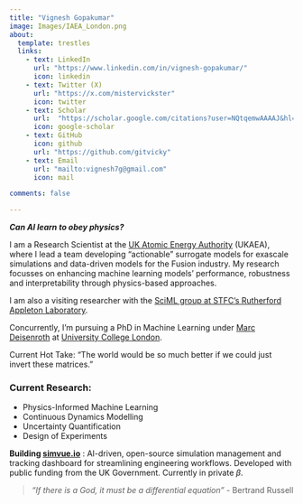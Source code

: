 ```yaml
---
title: "Vignesh Gopakumar"
image: Images/IAEA_London.png
about:
  template: trestles
  links:
    - text: LinkedIn
      url: "https://www.linkedin.com/in/vignesh-gopakumar/"
      icon: linkedin
    - text: Twitter (X)
      url: "https://x.com/mistervickster"
      icon: twitter
    - text: Scholar
      url:  "https://scholar.google.com/citations?user=NQtqemwAAAAJ&hl=en"
      icon: google-scholar
    - text: GitHub
      icon: github
      url: "https://github.com/gitvicky"
    - text: Email
      url: "mailto:vignesh7g@gmail.com"
      icon: mail

comments: false

---
```

::: {.center}
***Can AI learn to obey physics?***
:::

I am a Research Scientist at the [UK Atomic Energy Authority](https://ccfe.ukaea.uk/) (UKAEA), where I lead a team developing "actionable" surrogate models for exascale simulations and data-driven models for the Fusion industry. My research focusses on enhancing machine learning models' performance, robustness and interpretability through physics-based approaches. 

I am also a visiting researcher with the [SciML group at STFC's Rutherford Appleton Laboratory](https://www.scd.stfc.ac.uk/Pages/Scientific-Machine-Learning.aspx). 

Concurrently, I'm pursuing a PhD in Machine Learning under [Marc Deisenroth](https://www.deisenroth.cc/) at [University College London](https://www.ucl.ac.uk/ai-centre/).

Current Hot Take: "The world would be so much better if we could just invert these matrices." 

### Current Research: 

* Physics-Informed Machine Learning
* Continuous Dynamics Modelling
* Uncertainty Quantification
* Design of Experiments

**Building [simvue.io](https://simvue.io)** : AI-driven, open-source simulation management and tracking dashboard for streamlining engineering workflows. Developed with public funding from the UK Government. Currently in private $\beta$. 

> *"If there is a God, it must be a differential equation"* - Bertrand Russell
